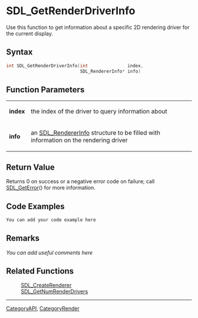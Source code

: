 
= SDL_GetRenderDriverInfo =
Use this function to get information about a specific 2D rendering driver for the current display.


== Syntax ==
<syntaxhighlight lang='c++'>
int SDL_GetRenderDriverInfo(int               index,
                            SDL_RendererInfo* info)
</syntaxhighlight>

== Function Parameters ==
{|
|'''index'''
|the index of the driver to query information about
|-
|'''info'''
|an [[SDL_RendererInfo]] structure to be filled with information on the rendering driver
|}

== Return Value ==
Returns 0 on success or a negative error code on failure; call [[SDL_GetError]]() for more information.

== Code Examples ==
<syntaxhighlight lang='c++'>
You can add your code example here
</syntaxhighlight>

== Remarks ==
''You can add useful comments here''

== Related Functions ==
:[[SDL_CreateRenderer]]
:[[SDL_GetNumRenderDrivers]]

----
[[CategoryAPI]], [[CategoryRender]]
